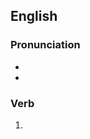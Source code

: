 ==English==

===Pronunciation===
* {{IPA|/ʌnˈdɪd/|lang=en}}
* {{rhymes|ɪd|lang=en}}

===Verb===
{{head|en|verb form}}

# {{en-simple past of|undo}}
